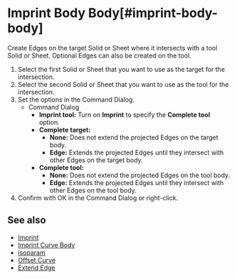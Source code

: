 
# Imprint Body Body[#imprint-body-body]

<Reference shortcut="Shift + I" command="Imprint Body Body" button="" />

Create Edges on the target Solid or Sheet where it intersects with a tool Solid or Sheet. Optional Edges can also be created on the tool.

1. Select the first Solid or Sheet that you want to use as the target for the intersection.
2. Select the second Solid or Sheet that you want to use as the tool for the intersection.
3. Set the options in the Command Dialog.
     - <Kst>Command Dialog</Kst>
          - **Imprint tool:** Turn on **Imprint** to specify the **Complete tool** option.
          - **Complete target:** 
               - **None:** Does not extend the projected Edges on the target body.
               - **Edge:** Extends the projected Edges until they intersect with other Edges on the target body.
          - **Complete tool:**
               - **None:** Does not extend the projected Edges on the tool body.
               - **Edge:** Extends the projected Edges until they intersect with other Edges on the tool body.   
4. Confirm with OK in the Command Dialog or right-click.

<VideoPlayer fileName="imprint-body-body"/>

## See also
- [Imprint](./imprint)
- [Imprint Curve Body](./imprint-curve-body)
- [isoparam](./isoparam)
- [Offset Curve](./offset-curve)
- [Extend Edge](./extend-edge)